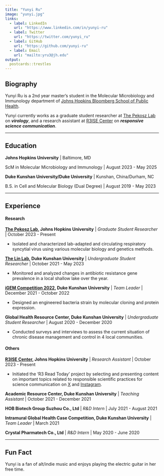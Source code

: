 ```yaml
---
title: "Yunyi Ru"
image: "yunyi.jpg"
links:
  - label: LinkedIn
    url: "https://www.linkedin.com/in/yunyi-ru"
  - label: Twitter
    url: "https://twitter.com/yunyi_ru"
  - label: GitHub
    url: "https://github.com/yunyi-ru"
  - label: Email
    url: "mailto:yru3@jh.edu"
output:
  postcards::trestles
---
```


## Biography

Yunyi Ru is a 2nd year master's student in the Molecular Microbiology and Immunology department of [Johns Hopkins Bloomberg School of Public Health](https://publichealth.jhu.edu/). 

Yunyi currently works as a graduate student researcher at [The Pekosz Lab](https://pekoszlab.com/) on ***virology***, and a research assistant at [R3ISE Center](https://publichealth.jhu.edu/the-r3-center-for-innovation-in-science-education) on ***responsive science communication***. 

---

## Education

**Johns Hopkins University** \| Baltimore, MD

ScM in Molecular Microbiology and Immunology \| August 2023 - May 2025

**Duke Kunshan University/Duke University** \| Kunshan, China/Durham, NC

B.S. in Cell and Molecular Biology (Dual Degree) \| August 2019 - May 2023

---

## Experience

#### Research

**[The Pekosz Lab](https://pekoszlab.com/), Johns Hopkins University** \| *Graduate Student Researcher* \| October 2023 - Present

- Isolated and characterized lab-adapted and circulating respiratory syncytial virus using various molecular biology and genetics methods. 

**[The Lin Lab](https://yajuanlin.github.io/), Duke Kunshan University** \| *Undergraduate Student Researcher* \| October 2021 - May 2023

- Monitored and analyzed changes in antibiotic resistance gene prevalence in a local shallow lake over the year.

**[iGEM Competition 2022](https://2022.igem.wiki/dku/index.html), Duke Kunshan University** \| *Team Leader* \| December 2021 - October 2022

- Designed an engineered bacteria strain by molecular cloning and protein expression.

**Global Health Resource Center, Duke Kunshan University** \| *Undergraduate Student Researcher* \| August 2020 - December 2020

- Conducted surveys and interviews to assess the current situation of chronic disease management and control in 4 local communities.

#### Others

**[R3ISE Center](https://publichealth.jhu.edu/the-r3-center-for-innovation-in-science-education), Johns Hopkins University** \| *Research Assistant* \| October 2023 - Present

- Initiated the 'R3 Read Today' project by selecting and presenting content on important topics related to responsible scientific practices for science communication on [X](https://twitter.com/R3_JHSPH) and [Instagram](https://www.instagram.com/r3_jhsph/). 

**Academic Resource Center, Duke Kunshan University** \| *Teaching Assistant* \| October 2021 - December 2021

**HOB Biotech Group Suzhou Co., Ltd** \| *R&D Intern* \| July 2021 - August 2021

**Intramural Global Health Case Competition, Duke Kunshan University** \| *Team Leader* \| March 2021

**Crystal Pharmatech Co., Ltd** \| *R&D Intern* \| May 2020 - June 2020

---

## Fun Fact

Yunyi is a fan of alt/indie music and enjoys playing the electric guitar in her free time.

